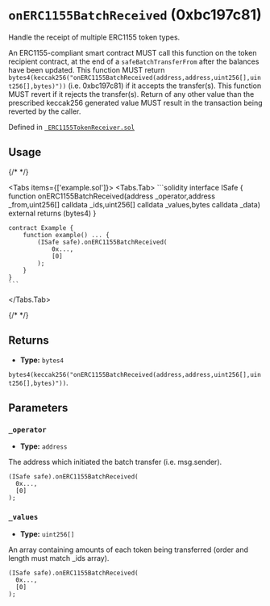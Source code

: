 



# `onERC1155BatchReceived` (0xbc197c81)



Handle the receipt of multiple ERC1155 token types.

An ERC1155-compliant smart contract MUST call this function on the token recipient contract, at the end of a `safeBatchTransferFrom` after the balances have been updated.
This function MUST return `bytes4(keccak256("onERC1155BatchReceived(address,address,uint256[],uint256[],bytes)"))` (i.e. 0xbc197c81) if it accepts the transfer(s).
This function MUST revert if it rejects the transfer(s).
Return of any other value than the prescribed keccak256 generated value MUST result in the transaction being reverted by the caller.




Defined in [` ERC1155TokenReceiver.sol`](https://github.com/safe-global/safe-smart-account/tree/v1.4.1/contracts/interfaces/ERC1155TokenReceiver.sol#L40)


## Usage

{/* <!-- vale off --> */}

<Tabs items={['example.sol']}>
  <Tabs.Tab>
    ```solidity
    interface ISafe {
        function onERC1155BatchReceived(address _operator,address _from,uint256[] calldata _ids,uint256[] calldata _values,bytes calldata _data) external returns (bytes4)
    }

    contract Example {
        function example() ... {
            (ISafe safe).onERC1155BatchReceived(
                0x...,
                [0]
            );
        }
    }
    ```
  </Tabs.Tab>
</Tabs>

{/* <!-- vale on --> */}

## Returns



  - **Type:** `bytes4`

  `bytes4(keccak256("onERC1155BatchReceived(address,address,uint256[],uint256[],bytes)"))`.




## Parameters

### `_operator`

  - **Type:** `address`

  The address which initiated the batch transfer (i.e. msg.sender).

  ```solidity focus=2
  (ISafe safe).onERC1155BatchReceived(
    0x...,
    [0]
  );
  ```


### `_values`

  - **Type:** `uint256[]`

  An array containing amounts of each token being transferred (order and length must match _ids array).

  ```solidity focus=3
  (ISafe safe).onERC1155BatchReceived(
    0x...,
    [0]
  );
  ```





